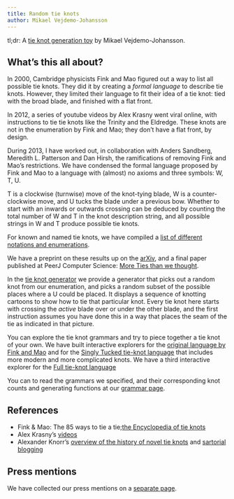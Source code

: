 ```yaml
---
title: Random tie knots
author: Mikael Vejdemo-Johansson
---
```



tl;dr: A [tie knot generation toy](ties.html) by Mikael Vejdemo-Johansson.

## What's this all about?

In 2000, Cambridge physicists Fink and Mao figured out a way to
list all possible tie knots. They did it by creating a <i>formal
language</i> to describe tie knots. However, they limited their
language to fit their idea of a tie knot: tied with the broad blade,
and finished with a flat front.

In 2012, a series of youtube videos by Alex Krasny went viral
online, with instructions to tie tie knots like the Trinity and the
Eldredge. These knots are not in the enumeration by Fink and Mao; they
don't have a flat front, by design.

During 2013, I have worked out, in collaboration with Anders
Sandberg, Meredith L. Patterson and Dan Hirsh, the ramifications of
removing Fink and Mao's restrictions. We have condensed the formal
language proposed by Fink and Mao to a language with (almost) no
axioms and three symbols: W, T, U.

T is a clockwise (turnwise) move of
the knot-tying blade, W is a counter-clockwise move, and U tucks the
blade under a previous bow. Whether to start with an inwards or
outwards crossing can be deduced by counting the total number of W and
T in the knot description string, and all possible strings in W and T
produce possible tie knots.

For known and named tie knots, we have compiled a [list of different notations and enumerations](knownties.qmd).

We have a preprint on these results up on the [arXiv](http://arxiv.org/abs/1401.8242), and a final paper published at PeerJ Computer Science: [More Ties than we thought](https://peerj.com/articles/cs-2/).

In the [tie knot generator](ties.html) we provide a generator that picks out a random knot
from our enumeration, and picks a random subset of the possible places
where a U could be placed. It displays a sequence of knotting cartoons
to show how to tie that particular knot. Every tie knot here starts
with crossing the _active_ blade over or under the other blade,
and the first instruction assumes you have done this in a way that
places the seam of the tie as indicated in that picture.

You can explore the tie knot grammars and try to piece together a tie knot of your own.
    We have built interactive explorers for the
    [original language by Fink and Mao](explore-finkmao.html) and for the
    [Singly Tucked tie-knot language](explore-singly.html) that includes more
modern and more complicated knots. We have a third interactive explorer for the
    [Full tie-knot language](explore-full.html)

You can to read the grammars we specified, and their corresponding knot counts and generating functions at our
[grammar page](grammar.qmd).

## References

* Fink & Mao: The 85 ways to tie a tie;[the Encyclopedia of tie knots](http://www.tcm.phy.cam.ac.uk/~tmf20/tieknots.shtml)
* Alex Krasny's [videos](http://www.youtube.com/playlist?list=PLFyhEsmKI5c3R5IHdpWSyEyMtUjhwYF2o)
* Alexander Knorr's [overview of the history of novel tie knots](http://xirdalium.net/2010/06/20/eldredge-reloaded) and [sartorial blogging](http://xirdalium.net/category/sartorial)


## Press mentions

We have collected our press mentions on a [separate page](press.qmd).
